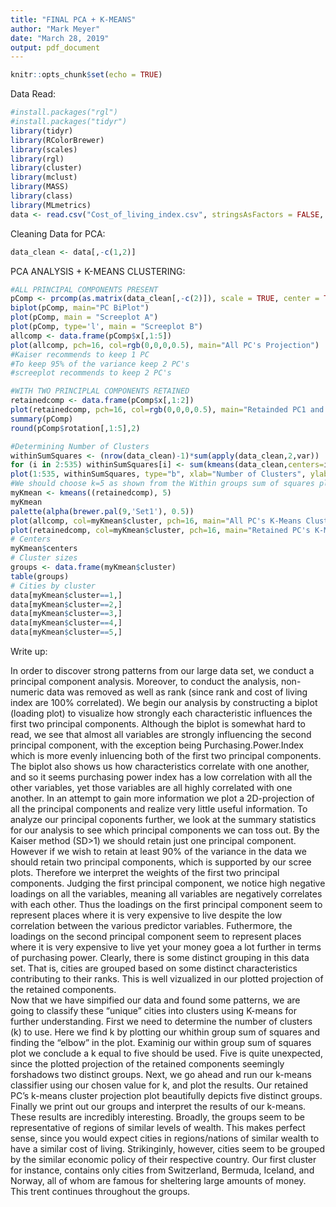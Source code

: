 ---
title: "FINAL PCA + K-MEANS"
author: "Mark Meyer"
date: "March 28, 2019"
output: pdf_document
---

```{r setup, include=FALSE}
knitr::opts_chunk$set(echo = TRUE)
```
Data Read:
```{r, include=FALSE}
#install.packages("rgl")
#install.packages("tidyr")
library(tidyr)
library(RColorBrewer)
library(scales)
library(rgl)
library(cluster)
library(mclust)
library(MASS)
library(class)
library(MLmetrics)
data <- read.csv("Cost_of_living_index.csv", stringsAsFactors = FALSE, header = TRUE)
```
Cleaning Data for PCA:
```{r}
data_clean <- data[,-c(1,2)]
```
PCA ANALYSIS + K-MEANS CLUSTERING:
```{r}
#ALL PRINCIPAL COMPONENTS PRESENT
pComp <- prcomp(as.matrix(data_clean[,-c(2)]), scale = TRUE, center = TRUE)
biplot(pComp, main="PC BiPlot")
plot(pComp, main = "Screeplot A")
plot(pComp, type='l', main = "Screeplot B")
allcomp <- data.frame(pComp$x[,1:5])
plot(allcomp, pch=16, col=rgb(0,0,0,0.5), main="All PC's Projection")
#Kaiser recommends to keep 1 PC
#To keep 95% of the variance keep 2 PC's
#screeplot recommends to keep 2 PC's

#WITH TWO PRINCIPLAL COMPONENTS RETAINED
retainedcomp <- data.frame(pComp$x[,1:2])
plot(retainedcomp, pch=16, col=rgb(0,0,0,0.5), main="Retainded PC1 and PC2 Projection")
summary(pComp)
round(pComp$rotation[,1:5],2)

```

```{r}
#Determining Number of Clusters
withinSumSquares <- (nrow(data_clean)-1)*sum(apply(data_clean,2,var))
for (i in 2:535) withinSumSquares[i] <- sum(kmeans(data_clean,centers=i)$withinss)
plot(1:535, withinSumSquares, type="b", xlab="Number of Clusters", ylab="Within groups sum of squares", main="Within groups sum of squares")
#We should choose k=5 as shown from the Within groups sum of squares plot.
myKmean <- kmeans((retainedcomp), 5)
myKmean
palette(alpha(brewer.pal(9,'Set1'), 0.5))
plot(allcomp, col=myKmean$cluster, pch=16, main="All PC's K-Means Cluster Projection")
plot(retainedcomp, col=myKmean$cluster, pch=16, main="Retained PC's K-Means Cluster Projection")
# Centers
myKmean$centers
# Cluster sizes
groups <- data.frame(myKmean$cluster)
table(groups)
# Cities by cluster
data[myKmean$cluster==1,]
data[myKmean$cluster==2,]
data[myKmean$cluster==3,]
data[myKmean$cluster==4,]
data[myKmean$cluster==5,]

```

Write up:

  In order to discover strong patterns from our large data set, we conduct a principal component analysis. Moreover, to conduct the analysis, non-numeric data was removed as well as rank (since rank and cost of living index are 100% correlated). We begin our analysis by constructing a biplot (loading plot) to visualize how strongly each characteristic influences the first two principal components. Although the biplot is somewhat hard to read, we see that almost all variables are strongly influencing the second principal component, with the exception being Purchasing.Power.Index which is more evenly inluencing both of the first two principal components. The biplot also shows us how characteristics correlate with one another, and so it seems purchasing power index has a low correlation with all the other variables, yet those variables are all highly correlated with one another. In an attempt to gain more information we plot a 2D-projection of all the principal components and realize very little useful information. To analyze our principal coponents further, we look at the summary statistics for our analysis to see which principal components we can toss out. By the Kaiser method (SD>1) we should retain just one principal component. However if we wish to retain at least 90% of the variance in the data we should retain two principal components, which is supported by our scree plots. Therefore we interpret the weights of the first two principal components. Judging the first principal component, we notice high negative loadings on all the variables, meaning all variables are negatively correlates with each other. Thus the loadings on the first principal component seem to represent places where it is very expensive to live despite the low correlation between the various predictor variables. Futhermore, the loadings on the second principal component seem to represent places where it is very expensive to live yet your money goea a lot further in terms of purchasing power. Clearly, there is some distinct grouping in this data set. That is, cities are grouped based on some distinct characteristics contributing to their ranks. This is well vizualized in our plotted projection of the retained components.  
  Now that we have simpified our data and found some patterns, we are going to classify these "unique" cities into clusters using K-means for further understanding. First we need to determine the number of clusters (k) to use. Here we find k by plotting our whithin group sum of squares and finding the "elbow" in the plot. Examinig our within group sum of squares plot we conclude a k equal to five should be used. Five is quite unexpected, since the plotted projection of the retained components seemingly forshadows two distinct groups. Next, we go ahead and run our k-means classifier using our chosen value for k, and plot the results. Our retained PC's k-means cluster projection plot beautifully depicts five distinct groups. Finally we print out our groups and interpret the results of our k-means. These results are incredibly interesting. Broadly, the groups seem to be representative of regions of similar levels of wealth. This makes perfect sense, since you would expect cities in regions/nations of similar wealth to have a similar cost of living. Strikinginly, however, cities seem to be grouped by the similar economic policy of their respective country. Our first cluster for instance, contains only cities from Switzerland, Bermuda, Iceland, and Norway, all of whom are famous for sheltering large amounts of money. This trent continues throughout the groups.
